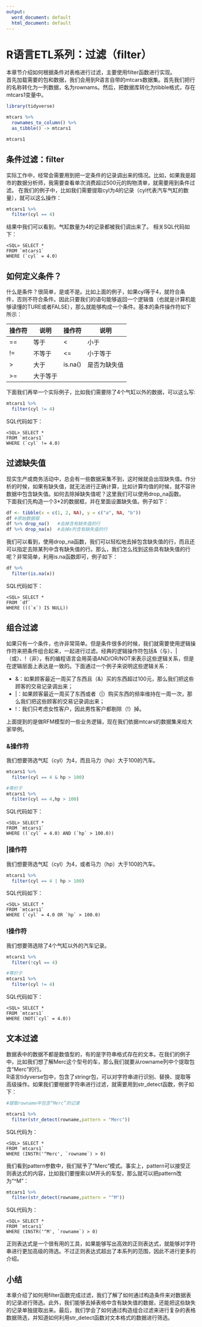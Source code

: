 ---
output:
  word_document: default
  html_document: default
---
# R语言ETL系列：过滤（filter）

本章节介绍如何根据条件对表格进行过滤，主要使用filter函数进行实现。  
首先加载需要的包和数据，我们会用到R语言自带的mtcars数据集。首先我们把行的名称转化为一列数据，名为rownams。然后，把数据库转化为tibble格式，存在mtcars1变量中。

```{r,message=FALSE}
library(tidyverse)

mtcars %>%
  rownames_to_column() %>%
  as_tibble() -> mtcars1

mtcars1
```


## 条件过滤：filter
实际工作中，经常会需要用到把一定条件的记录调出来的情况。比如，如果我是超市的数据分析师，我需要查看单次消费超过500元的购物清单，就需要用到条件过滤。
在我们的例子中，比如我们需要提取cyl为4的记录（cyl代表汽车气缸的数量），就可以这么操作：

```{r}
mtcars1 %>%
  filter(cyl == 4)
```

结果中我们可以看到，气缸数量为4的记录都被我们调出来了。
相关SQL代码如下：
```
<SQL> SELECT *
FROM `mtcars1`
WHERE (`cyl` = 4.0)
```
## 如何定义条件？

什么是条件？很简单，是或不是。比如上面的例子，如果cyl等于4，就符合条件，否则不符合条件。因此只要我们的语句能够返回一个逻辑值（也就是计算机能够读懂的TURE或者FALSE），那么就能够构成一个条件。基本的条件操作符如下所示：

| 操作符 | 说明 | 操作符 | 说明 |
|----|----|----|----|
| == | 等于 | < | 小于 |
| != | 不等于| <= | 小于等于 |
| > | 大于 | is.na() | 是否为缺失值 |
| >= | 大于等于 | | |

下面我们再举一个实际例子，比如我们需要除了4个气缸以外的数据，可以这么写:

```{r}
mtcars1 %>%
  filter(cyl != 4)
```
  
SQL代码如下：
```
<SQL> SELECT *
FROM `mtcars1`
WHERE (`cyl` != 4.0)
```
## 过滤缺失值
现实生产或商务活动中，总会有一些数据采集不到，这时候就会出现缺失值。作分析的时候，如果有缺失值，就无法进行正确计算，比如计算均值的时候，就不容许数据中包含缺失值。如何去除掉缺失值呢？这里我们可以使用drop_na函数。  
下面我们先构造一个3*2的数据框，并在里面设置缺失值。例子如下：

```{r}
df <- tibble(x = c(1, 2, NA), y = c("a", NA, "b"))
df #原始数据框
df %>% drop_na()   #去掉含有缺失值的行
df %>% drop_na(x)  #去掉x列含有缺失值的行
```

我们可以看到，使用drop_na函数，我们可以轻松地去掉包含缺失值的行，而且还可以指定去除某列中含有缺失值的行。那么，我们怎么找到这些具有缺失值的行呢？非常简单，利用is.na函数即可，例子如下：

```{r}
df %>%
  filter(is.na(x))
```

SQL代码如下：
```
<SQL> SELECT *
FROM `df`
WHERE (((`x`) IS NULL))
```
## 组合过滤
如果只有一个条件，也许非常简单。但是条件很多的时候，我们就需要使用逻辑操作符来把条件组合起来，一起进行过滤。经典的逻辑操作符包括&（与）、|（或）、!（非），有的编程语言会用英语AND/OR/NOT来表示这些逻辑关系，但是在逻辑层面上表达是一致的。下面通过一个例子来说明这些逻辑关系：

- &：如果顾客最近一周买了东西且（&）买的东西超过100元，那么我们把这些顾客的交易记录调出来；
- |：如果顾客最近一周买了东西或者（|）购买东西的频率维持在一周一次，那么我们把这些顾客的交易记录调出来；
- !：我们只考虑女性客户，因此男性客户都剔除（!）掉。

上面提到的是做RFM模型的一些业务逻辑，现在我们依据mtcars的数据集来给大家举例。

### &操作符

我们想要筛选气缸（cyl）为4，而且马力（hp）大于100的汽车。

```{r}
mtcars1 %>%
  filter(cyl == 4 & hp > 100)

#等价于
mtcars1 %>%
  filter(cyl == 4,hp > 100)

```
  
SQL代码如下：
```
<SQL> SELECT *
FROM `mtcars1`
WHERE ((`cyl` = 4.0) AND (`hp` > 100.0))
```

### |操作符
我们想要筛选气缸（cyl）为4，或者马力（hp）大于100的汽车。

```{r}
mtcars1 %>%
  filter(cyl == 4 | hp > 100)
```

SQL代码如下：
```
<SQL> SELECT *
FROM `mtcars1`
WHERE (`cyl` = 4.0 OR `hp` > 100.0)
```
### !操作符
我们想要筛选除了4个气缸以外的汽车记录。

```{r}
mtcars1 %>%
  filter(!cyl == 4)

#等价于
mtcars1 %>%
  filter(cyl != 4)
```
  
SQL代码如下：
```
<SQL> SELECT *
FROM `mtcars1`
WHERE (NOT(`cyl` = 4.0))
```

## 文本过滤
数据表中的数据不都是数值型的，有的是字符串格式存在的文本。在我们的例子中，比如我们想了解Merc这个型号的车，那么我们就要从rowname列中个提取包含“Merc”的行。  
R语言tidyverse包中，包含了stringr包，可以对字符串进行识别、替换、提取等高级操作。如果我们要根据字符串进行过滤，就需要用到str_detect函数，例子如下：

```{r}
#提取rowname中包含“Merc”的记录

mtcars1 %>%
  filter(str_detect(rowname,pattern = "Merc"))
```
  
SQL代码为：
```
<SQL> SELECT *
FROM `mtcars1`
WHERE (INSTR('^Merc', `rowname`) > 0)
```

我们看到pattern参数中，我们赋予了“Merc”模式。事实上，pattern可以接受正则表达式的内容，比如我们要搜索以M开头的车型，那么就可以把pattern改为“^M”：

```{r}
mtcars1 %>%
  filter(str_detect(rowname,pattern = "^M"))
```
  
SQL代码为：
```
<SQL> SELECT *
FROM `mtcars1`
WHERE (INSTR('^M', `rowname`) > 0)
```
  
正则表达式是一个很有用的工具，如果能够写出高效的正则表达式，就能够对字符串进行更加高级的筛选。不过正则表达式超出了本系列的范围，因此不进行更多的介绍。

## 小结
本章介绍了如何用filter函数完成过滤，我们了解了如何通过构造条件来对数据表的记录进行筛选。此外，我们能够去掉表格中含有缺失值的数据，还能把这些缺失的记录单独提取出来。最后，我们学会了如何通过构造组合过滤来进行复杂的表格数据筛选，并知道如何利用str_detect函数对文本格式的数据进行筛选。

